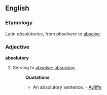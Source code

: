 ==English==

===Etymology===
Latin ''absolutorius'', from ''absolvere'' to [[absolve]]
===Adjective===
'''absolutory'''

#Serving to [[absolve]]; [[absolving]].
#:'''Quotations'''
#:*An absolutory sentence. - [[Ayliffe]]